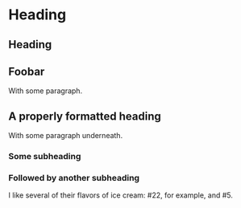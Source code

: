 Heading
=======

Heading
-------

##  Foobar
With some paragraph.

## A properly formatted heading

With some paragraph underneath.

### Some subheading

### Followed by another subheading

I like several of their flavors of ice cream:
#22, for example, and #5.
